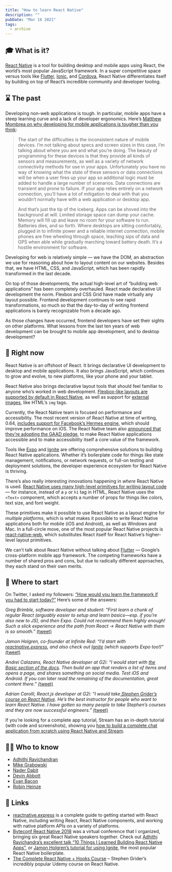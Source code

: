 ```yaml
---
title: "How to learn React Native"
description: ""
pubDate: "Mar 16 2021"
tags:
  - archive
---
```


## 🎓 What is it?

[React Native](https://reactnative.dev/) is a tool for building desktop and mobile apps using React, the world’s most popular JavaScript framework. In a super competitive space versus tools like [Flutter](/004-flutter/), [Ionic](https://ionicframework.com/), and [Cordova](https://cordova.apache.org/), React Native differentiates itself by building on top of React’s incredible community and developer tooling.

## ⌛ The past

Developing non-web applications is tough. In particular, mobile apps have a steep learning curve and a lack of developer ergonomics. Here’s [Matthew Mombrea on why developing for mobile applications is tougher than you think](https://www.computerworld.com/article/2701225/mobile-development-is-tougher-than-people-think.html):

> The start of the difficulties is the inconsistent nature of mobile devices. I’m not talking about specs and screen sizes in this case, I’m talking about where you are and what you’re doing. The beauty of programming for these devices is that they provide all kinds of sensors and measurements, as well as a variety of network connectivity methods for use in your apps. Unfortunately you have no way of knowing what the state of these sensors or data connections will be when a user fires up your app so additional logic must be added to handle a large number of scenarios. Data connections are transient and prone to failure. If your app relies entirely on a network connection, you’ll have a lot of mitigation to deal with that you wouldn’t normally have with a web application or desktop app.
>
> And that’s just the tip of the iceberg. Apps can be shoved into the background at will. Limited storage space can dump your cache. Memory will fill up and leave no room for your software to run. Batteries dies, and so forth. Where desktops are sitting comfortably, plugged in to infinite power and a reliable internet connection, mobile phones are free wheeling through space, leaching sips of data and GPS when able while gradually marching toward battery death. It’s a hostile environment for software.

Developing for web is relatively simple — we have the DOM, an abstraction we use for reasoning about how to layout content on our websites. Besides that, we have HTML, CSS, and JavaScript, which has been rapidly transformed in the last decade.

On top of those developments, the actual high-level art of “building web applications” has been completely overhauled. React made declarative UI development the norm. Flexbox and CSS Grid have made virtually any layout possible. Frontend development continues to see rapid transformations, so much so that the day-to-day of writing frontend applications is barely recognizable from a decade ago.

As those changes have occurred, frontend developers have set their sights on other platforms. What lessons from the last ten years of web development can be brought to mobile app development, and to desktop development?

## 📌 Right now

React Native is an offshoot of React. It brings declarative UI development to desktop and mobile applications. It also brings JavaScript, which continues to grow and evolve, to new platforms, like your phone and your tablet.

React Native also brings declarative layout tools that should feel familiar to anyone who’s worked in web development. [Flexbox-like layouts are supported by default in React Native](https://reactnative.dev/docs/flexbox), as well as support for [external images](https://reactnative.dev/docs/images#network-images), like HTML’s `img` tags.

Currently, the React Native team is focused on performance and accessibility. The most recent version of React Native at time of writing, 0.64, [includes support for Facebook’s Hermes engine](https://reactnative.dev/blog/2021/03/12/version-0.64), which should improve performance on iOS. The React Native team also [announced that they’re adopting the GAAD pledge](https://reactnative.dev/blog/2021/03/08/GAAD-React-Native-Accessibility), to make React Native applications accessible and to make accessibility itself a core value of the framework.

Tools like [Expo](http://expo.io/) and [Ignite](https://github.com/infinitered/ignite) are offering comprehensive solutions to building React Native applications. Whether it’s boilerplate code for things like state management, notifications, or network requests, or full-on testing and deployment solutions, the developer experience ecosystem for React Native is thriving.

There’s also really interesting innovations happening in _where_ React Native is used. [React Native uses many high-level primitives for writing layout code](https://reactnative.dev/docs/intro-react-native-components) — for instance, instead of a `p` or `h1` tag in HTML, React Native uses the `<Text>` component, which accepts a number of props for things like colors, text size, and font weight.

These primitives make it possible to use React Native as a layout engine for _multiple platforms_, which is what makes it possible to write React Native applications both for mobile (iOS and Android), as well as Windows and Mac. In a full-circle move, one of the most popular React Native projects is [react-native-web](https://github.com/necolas/react-native-web), which substitutes React itself for React Native’s higher-level layout primitives.

We can’t talk about React Native without talking about [Flutter](https://flutter.dev/) — Google’s cross-platform mobile app framework. The competing frameworks have a number of shared pros and cons, but due to radically different approaches, they each stand on their own merits.

## 👶 Where to start

On Twitter, I asked my followers: [“How would you learn the framework if you had to start today?”](https://twitter.com/signalnerve/status/1369716732311535621) Here’s some of the answers:

_Greg Brimble, software developer and student: “First learn a chunk of regular React (arguably easier to setup and learn basics—esp. if you’re also new to JS), and then Expo. Could not recommend them highly enough! Such a slick experience and the path from React -&gt; React Native with them is so smooth.”_ [(tweet)](https://twitter.com/GregBrimble/status/1369932580343197701)

_Jamon Holgren, co-founder at Infinite Red: “I’d start with [reactnative.express](https://www.reactnative.express/), and also check out [Ignite](https://github.com/infinitered/ignite) (which supports Expo too!)”_ [(tweet)](https://twitter.com/jamonholmgren/status/1369760921044717571)

_Andrei Calazans, React Native developer at G2i: “I would start with [the Basic section of the docs](https://reactnative.dev/docs.). Then build an app that renders a list of items and opens a page, and shares something on social media. Test iOS and Android. If you can later read the remaining of the documentation, great content there.”_ [(tweet)](https://twitter.com/Andrei_Calazans/status/1369723025776664576)

_Adrian Carolli, React.js developer at G2i: “I would take[ Stephen Grider’s course on React Native](https://www.udemy.com/course/the-complete-react-native-and-redux-course/). He’s the best instructor for people who want to learn React Native. I have gotten so many people to take Stephen’s courses and they are now successful engineers.”_ [(tweet)](https://twitter.com/icookandcode/status/1369790496982372355)

If you’re looking for a complete app tutorial, Stream has an in-depth tutorial (with code and screenshots), showing you [how to build a complete chat application from scratch using React Native and Stream](https://getstream.io/chat/react-native-chat/tutorial/).

## 🙋‍♀️ Who to know

- [Adhithi Ravichandran](https://twitter.com/AdhithiRavi)
- [Mike Grabowski](https://twitter.com/grabbou)
- [Nader Dabit](https://twitter.com/dabit3)
- [Devin Abbott](https://twitter.com/dvnabbott)
- [Evan Bacon](https://twitter.com/Baconbrix)
- [Robin Heinze](https://twitter.com/robin_heinze)

## 🔗 Links

- [reactnative.express](https://www.reactnative.express/) is a complete guide to getting started with React Native, including writing React, React Native components, and working with native platform APIs on a variety of platforms.
- [Byteconf React Native 2018](https://www.youtube.com/playlist?list=PLH_Crma-Dc9OLKleEIrzuwOmxyGWuZbRW) was a virtual conference that I organized, bringing six great React Native speakers together. Check out [Adhithi Ravichandra’s excellent talk “10 Things I Learned Building React Native Apps”](https://www.youtube.com/watch?v=aUFXsHtjZUc&list=PLH_Crma-Dc9OLKleEIrzuwOmxyGWuZbRW), or [Jamon Holgren’s tutorial for using Ignite](https://www.youtube.com/watch?v=RY2TMZCO9Wo&list=PLH_Crma-Dc9OLKleEIrzuwOmxyGWuZbRW&index=2), the most popular React Native boilerplate.
- [The Complete React Native + Hooks Course](https://www.udemy.com/course/the-complete-react-native-and-redux-course) – Stephen Grider’s incredibly popular Udemy course on React Native.
